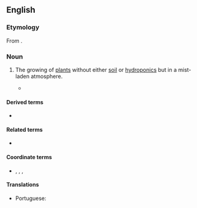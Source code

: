 ==English==
{{wikipedia}}

===Etymology===
From {{af|en|aero-|πόνος|alt2=πονος|lang2=grc|gloss2=work, labour|-ics}}.

===Noun===
{{en-noun|-}}

# The growing of [[plant]]s without either [[soil]] or [[hydroponics]] but in a mist-laden atmosphere.
#: {{syn|en|airponics}}
#* {{quote-book|en|year=1976|author=Richard W. Zobel, Peter Del Tredici, and John G. Torrey|title=Method for Growing Plants Aeroponically|publisher=Plant Physiology|page=Abstract|url=http://www.ncbi.nlm.nih.gov/pmc/articles/PMC542022|passage=The '''aeroponics''' system uses a spinner from a home humidifier to propel nutrient solution into a polyethylene-lined plywood box atop which plants are supported on plastic light-fixture “egg crating.”}}

====Derived terms====
* {{l|en|fogponics}}

====Related terms====
* {{l|en|aeroponic}}

====Coordinate terms====
* {{l|en|hydroponics}}, {{l|en|aquaponics}}, {{l|en|geoponics}}, {{l|en|organoponics}}

====Translations====
{{trans-top|the growing of plants in a mist-laden atmosphere}}
* Portuguese: {{t|pt|aeroponia|f}}
{{trans-mid}}
{{trans-bottom}}